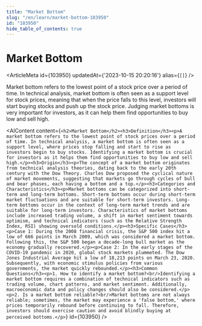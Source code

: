 ```yaml
---
title: "Market Bottom"
slug: "/en/learn/market-bottom-103950"
id: "103950"
hide_table_of_contents: true
---
```



# Market Bottom

<ArticleMeta id={103950} updatedAt={'2023-10-15 20:20:16'} alias={`[]`} />
<div className='border-solid border-b border-t-0 my-4 border-[var(--ifm-color-gray-300)]' />

Market bottom refers to the lowest point of a stock price over a period of time. In technical analysis, market bottom is often seen as a support level for stock prices, meaning that when the price falls to this level, investors will start buying stocks and push up the stock price. Judging market bottoms is very important for investors, as it can help them find opportunities to buy low and sell high.

<AIContent content={`<h2>Market Bottom</h2><h3>Definition</h3><p>A market bottom refers to the lowest point of stock prices over a period of time. In technical analysis, a market bottom is often seen as a support level, where prices stop falling and start to rise as investors begin to buy stocks. Identifying a market bottom is crucial for investors as it helps them find opportunities to buy low and sell high.</p><h3>Origin</h3><p>The concept of a market bottom originates from technical analysis theories, dating back to the early 20th century with the Dow Theory. Charles Dow proposed the cyclical nature of market movements, suggesting that markets go through cycles of bull and bear phases, each having a bottom and a top.</p><h3>Categories and Characteristics</h3><p>Market bottoms can be categorized into short-term and long-term bottoms. Short-term bottoms occur during short-term market fluctuations and are suitable for short-term investors. Long-term bottoms occur in the context of long-term market trends and are suitable for long-term investors. Characteristics of market bottoms include increased trading volume, a shift in market sentiment towards optimism, and technical indicators (such as the Relative Strength Index, RSI) showing oversold conditions.</p><h3>Specific Cases</h3><p>Case 1: During the 2008 financial crisis, the S&P 500 index hit a low of 666 points in March 2009, which was considered a market bottom. Following this, the S&P 500 began a decade-long bull market as the economy gradually recovered.</p><p>Case 2: In the early stages of the COVID-19 pandemic in 2020, global stock markets plummeted. The Dow Jones Industrial Average hit a low of 18,213 points on March 23, 2020. Subsequently, with economic stimulus policies from various governments, the market quickly rebounded.</p><h3>Common Questions</h3><p>1. How to identify a market bottom?<br/>Identifying a market bottom requires a combination of technical indicators such as trading volume, chart patterns, and market sentiment. Additionally, macroeconomic data and policy changes should also be considered.</p><p>2. Is a market bottom reliable?<br/>Market bottoms are not always reliable; sometimes, the market may experience a 'false bottom,' where prices temporarily rebound before continuing to fall. Therefore, investors should exercise caution and avoid blindly buying at perceived bottoms.</p>`} id={103950} />
